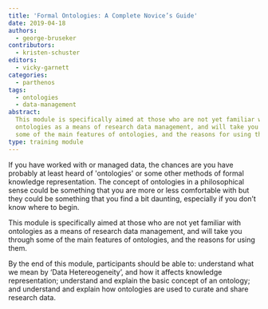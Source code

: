 ```yaml
---
title: 'Formal Ontologies: A Complete Novice’s Guide'
date: 2019-04-18
authors:
  - george-bruseker
contributors:
  - kristen-schuster
editors:
  - vicky-garnett
categories:
  - parthenos
tags:
  - ontologies
  - data-management
abstract:
  This module is specifically aimed at those who are not yet familiar with
  ontologies as a means of research data management, and will take you through
  some of the main features of ontologies, and the reasons for using them.
type: training module
---
```


If you have worked with or managed data, the chances are you have probably at
least heard of 'ontologies' or some other methods of formal knowledge
representation. The concept of ontologies in a philosophical sense could be
something that you are more or less comfortable with but they could be something
that you find a bit daunting, especially if you don’t know where to begin.

This module is specifically aimed at those who are not yet familiar with
ontologies as a means of research data management, and will take you through
some of the main features of ontologies, and the reasons for using them.

By the end of this module, participants should be able to: understand what we
mean by ‘Data Hetereogeneity’, and how it affects knowledge representation;
understand and explain the basic concept of an ontology; and understand and
explain how ontologies are used to curate and share research data.

<CTA
  title="Interested in learning more?"
  subtitle="Check out Formal Ontologies: A Complete Novice’s Guide on PARTHENOS"
  url="http://training.parthenos-project.eu/sample-page/formal-ontologies-a-complete-novices-guide/"
/>
